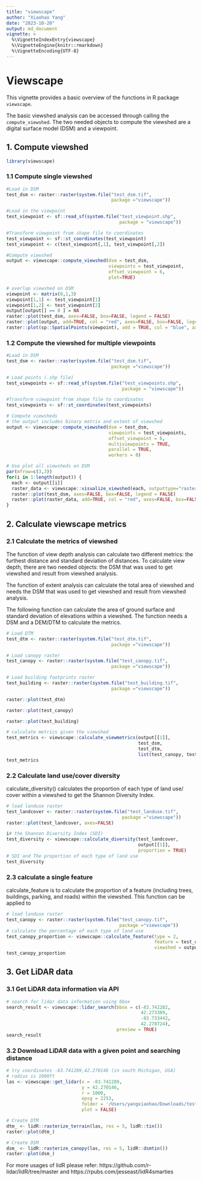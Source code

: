 ```yaml
---
title: "viewscape"
author: "Xiaohao Yang"
date: "2023-10-20"
output: md_document
vignette: >
  %\VignetteIndexEntry{viewscape}
  %\VignetteEngine{knitr::rmarkdown}
  %\VignetteEncoding{UTF-8}
---
```

# Viewscape

This vignette provides a basic overview of the functions in R package `viewscape`.

The basic viewshed analysis can be accessed through calling the `compute_viewshed`. The two needed objects to compute the viewshed are a digital surface model (DSM) and a viewpoint.

## 1. Compute viewshed

```r
library(viewscape)
```

### 1.1 Compute single viewshed

```r
#Load in DSM
test_dsm <- raster::raster(system.file("test_dsm.tif", 
                                       package ="viewscape"))

#Load in the viewpoint
test_viewpoint <- sf::read_sf(system.file("test_viewpoint.shp", 
                                          package = "viewscape"))

#Transform viewpoint from shape file to coordinates 
test_viewpoint <- sf::st_coordinates(test_viewpoint)
test_viewpoint <- c(test_viewpoint[,1], test_viewpoint[,2])

#Compute viewshed
output <- viewscape::compute_viewshed(dsm = test_dsm, 
                                      viewpoints = test_viewpoint, 
                                      offset_viewpoint = 6, 
                                      plot=TRUE)
```

```r
# overlap viewshed on DSM
viewpoint <- matrix(0,1,3)
viewpoint[1,1] <- test_viewpoint[1]
viewpoint[1,2] <- test_viewpoint[2]
output[output[] == 0 ] = NA
raster::plot(test_dsm, axes=FALSE, box=FALSE, legend = FALSE)
raster::plot(output, add=TRUE, col = "red", axes=FALSE, box=FALSE, legend = FALSE)
raster::plot(sp::SpatialPoints(viewpoint), add = TRUE, col = "blue", axes=FALSE, box=FALSE, legend = FALSE)
```

### 1.2 Compute the viewshed for multiple viewpoints

```r
#Load in DSM
test_dsm <- raster::raster(system.file("test_dsm.tif", 
                                       package ="viewscape"))

# Load points (.shp file)
test_viewpoints <- sf::read_sf(system.file("test_viewpoints.shp", 
                                           package = "viewscape"))

#Transform viewpoint from shape file to coordinates 
test_viewpoints <- sf::st_coordinates(test_viewpoints)

# Compute viewsheds
# the output includes binary matrix and extent of viewshed 
output <- viewscape::compute_viewshed(dsm = test_dsm, 
                                      viewpoints = test_viewpoints, 
                                      offset_viewpoint = 6, 
                                      multiviewpoints = TRUE,
                                      parallel = TRUE, 
                                      workers = 8)
```

```r
# Use plot all viewsheds on DSM
par(mfrow=c(3,3))
for(i in 1:length(output)) {
  each <- output[[i]]
  raster_data <- viewscape::visualize_viewshed(each, outputtype="raster")
  raster::plot(test_dsm, axes=FALSE, box=FALSE, legend = FALSE)
  raster::plot(raster_data, add=TRUE, col = "red", axes=FALSE, box=FALSE, legend = FALSE)
}
```

## 2. Calculate viewscape metrics

### 2.1 Calculate the metrics of viewshed
The function of view depth analysis can calculate two different metrics: the furthest distance and standard deviation of distances. To calculate view depth, there are two needed objects: the DSM that was used to get viewshed and result from viewshed analysis.

The function of extent analysis can calculate the total area of viewshed and needs the DSM that was used to get viewshed and result from viewshed analysis. 

The following function can calculate the area of ground surface and standard deviation of elevations within a viewshed. The function needs a DSM and a DEM/DTM to calculate the metrics.

```r
# Load DTM
test_dtm <- raster::raster(system.file("test_dtm.tif", 
                                       package ="viewscape"))

# Load canopy raster
test_canopy <- raster::raster(system.file("test_canopy.tif", 
                                       package ="viewscape"))

# Load building footprints raster
test_building <- raster::raster(system.file("test_building.tif", 
                                       package ="viewscape"))

raster::plot(test_dtm)
```

```r
raster::plot(test_canopy)
```

```r
raster::plot(test_building)
```

```r
# calculate metrics given the viewshed
test_metrics <- viewscape::calculate_viewmetrics(output[[1]], 
                                                 test_dsm, 
                                                 test_dtm, 
                                                 list(test_canopy, test_building))
test_metrics
```

### 2.2 Calculate land use/cover diversity

calculate_diversity() calculates the proportion of each type of land use/ cover within a viewshed to get the Shannon Diversity Index. 

```r
# load landuse raster
test_landcover <- raster::raster(system.file("test_landuse.tif",
                                           package ="viewscape"))
raster::plot(test_landcover, axes=FALSE)
```

```r
i# the Shannon Diversity Index (SDI)
test_diversity <- viewscape::calculate_diversity(test_landcover, 
                                                 output[[1]], 
                                                 proportion = TRUE)
# SDI and The proportion of each type of land use
test_diversity
```

### 2.3 calculate a single feature

calculate_feature is to calculate the proportion of a feature (including trees, buildings, parking, and roads) within the viewshed. This function can be applied to 

```r
# load landuse raster
test_canopy <- raster::raster(system.file("test_canopy.tif",
                                          package ="viewscape"))
# calculate the percentage of each type of land use  
test_canopy_proportion <- viewscape::calculate_feature(type = 2, 
                                                       feature = test_canopy,
                                                       viewshed = output[[1]])
test_canopy_proportion
```

## 3. Get LiDAR data

### 3.1 Get LiDAR data information via API 

```r
# search for lidar data information using bbox
search_result <- viewscape::lidar_search(bbox = c(-83.742282,
                                                  42.273389,
                                                  -83.733442,
                                                  42.278724), 
                                         preview = TRUE)
search_result
```

### 3.2 Download LiDAR data with a given point and searching distance

```r
# try coordinates -83.741289,42.270146 (in south Michigan, USA)
# radius is 1000ft
las <- viewscape::get_lidar(x = -83.741289,
                            y = 42.270146,
                            r = 1000,
                            epsg = 2253,
                            folder = '/Users/yangxiaohao/Downloads/testfunction',
                            plot = FALSE)
```

```r
# Create DTM
dtm_ <- lidR::rasterize_terrain(las, res = 5, lidR::tin())
raster::plot(dtm_)
```

```r
# Create DSM
dsm_ <- lidR::rasterize_canopy(las, res = 5, lidR::dsmtin())
raster::plot(dsm_)
```

For more usages of lidR please refer: https://github.com/r-lidar/lidR/tree/master and https://rpubs.com/jesseast/lidR4smarties
